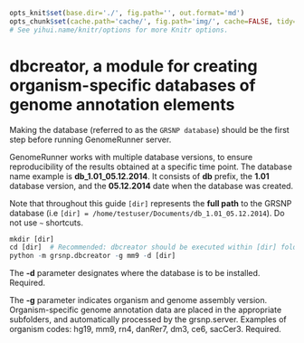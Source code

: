 ```{r knitsetup, echo=FALSE, results='hide', warning=FALSE, message=FALSE, cache=FALSE}

opts_knit$set(base.dir='./', fig.path='', out.format='md')
opts_chunk$set(cache.path='cache/', fig.path='img/', cache=FALSE, tidy=TRUE, fig.keep='high', echo=TRUE, dpi=300, out.width=700, prompt=TRUE, comment='##', results='markup', eval=FALSE)
# See yihui.name/knitr/options for more Knitr options.
```

dbcreator, a module for creating organism-specific databases of genome annotation elements
========================================================

Making the database (referred to as the `GRSNP database`) should be the first step before running GenomeRunner server.

GenomeRunner works with multiple database versions, to ensure reproducibility of the results obtained at a specific time point. The database name example is **db_1.01_05.12.2014**. It consists of **db** prefix, the **1.01** database version, and the **05.12.2014** date when the database was created.

Note that throughout this guide `[dir]` represents the **full path** to the GRSNP database (i.e `[dir] = /home/testuser/Documents/db_1.01_05.12.2014`). Do not use `~` shortcuts.

```{r}
mkdir [dir]
cd [dir]  # Recommended: dbcreator should be executed within [dir] folder
python -m grsnp.dbcreator -g mm9 -d [dir]
```

The **-d** parameter designates where the database is to be installed. Required.

The **-g** parameter indicates organism and genome assembly version. Organism-specific genome annotation data are placed in the appropriate subfolders, and automatically processed by the grsnp.server. Examples of organism codes: hg19, mm9, rn4, danRer7, dm3, ce6, sacCer3. Required.
